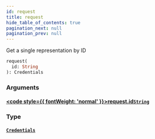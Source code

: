 ```yaml
---
id: request
title: request
hide_table_of_contents: true
pagination_next: null
pagination_prev: null
---
```








Get a single representation by ID

```graphql
request(
  id: String
): Credentials
```


### Arguments

#### [<code style={{ fontWeight: 'normal' }}>request.<b>id</b></code>](#)<Bullet />[`String`](/docs/schemas/mikro/scalars/string) <Badge class="secondary" text="scalar"/>
> 
> 

### Type

#### [`Credentials`](/docs/schemas/mikro/objects/credentials) <Badge class="secondary" text="object"/>
> 
> 





